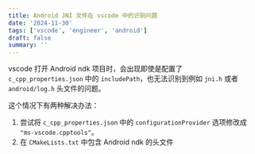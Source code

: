```yaml
---
title: Android JNI 文件在 vscode 中的识别问题
date: '2024-11-30'
tags: ['vscode', 'engineer', 'android']
draft: false
summary: ''
---
```


vscode 打开 Android ndk 项目时，会出现即使是配置了 `c_cpp_properties.json` 中的 `includePath`，也无法识别到例如 `jni.h` 或者 `android/log.h` 头文件的问题。

这个情况下有两种解决办法：

1. 尝试将 `c_cpp_properties.json` 中的 `configurationProvider` 选项修改成 `"ms-vscode.cpptools"`。
2. 在 `CMakeLists.txt` 中包含 Android ndk 的头文件
